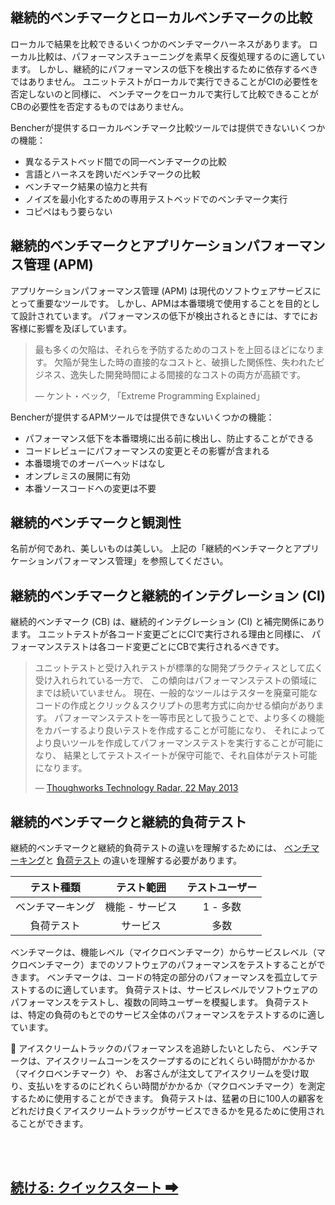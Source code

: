 ## 継続的ベンチマークとローカルベンチマークの比較

ローカルで結果を比較できるいくつかのベンチマークハーネスがあります。
ローカル比較は、パフォーマンスチューニングを素早く反復処理するのに適しています。
しかし、継続的にパフォーマンスの低下を検出するために依存するべきではありません。
ユニットテストがローカルで実行できることがCIの必要性を否定しないのと同様に、
ベンチマークをローカルで実行して比較できることがCBの必要性を否定するものではありません。

Bencherが提供するローカルベンチマーク比較ツールでは提供できないいくつかの機能：
- 異なるテストベッド間での同一ベンチマークの比較
- 言語とハーネスを跨いだベンチマークの比較
- ベンチマーク結果の協力と共有
- ノイズを最小化するための専用テストベッドでのベンチマーク実行
- コピペはもう要らない

## 継続的ベンチマークとアプリケーションパフォーマンス管理 (APM)

アプリケーションパフォーマンス管理 (APM) は現代のソフトウェアサービスにとって重要なツールです。
しかし、APMは本番環境で使用することを目的として設計されています。
パフォーマンスの低下が検出されるときには、すでにお客様に影響を及ぼしています。

> 最も多くの欠陥は、それらを予防するためのコストを上回るほどになります。
> 欠陥が発生した時の直接的なコストと、破損した関係性、失われたビジネス、逸失した開発時間による間接的なコストの両方が高額です。
>
> — ケント・ベック, 「Extreme Programming Explained」

Bencherが提供するAPMツールでは提供できないいくつかの機能：
- パフォーマンス低下を本番環境に出る前に検出し、防止することができる
- コードレビューにパフォーマンスの変更とその影響が含まれる
- 本番環境でのオーバーヘッドはなし
- オンプレミスの展開に有効
- 本番ソースコードへの変更は不要

## 継続的ベンチマークと観測性

名前が何であれ、美しいものは美しい。
上記の「継続的ベンチマークとアプリケーションパフォーマンス管理」を参照してください。

## 継続的ベンチマークと継続的インテグレーション (CI)

継続的ベンチマーク (CB) は、継続的インテグレーション (CI) と補完関係にあります。
ユニットテストが各コード変更ごとにCIで実行される理由と同様に、
パフォーマンステストは各コード変更ごとにCBで実行されるべきです。

> ユニットテストと受け入れテストが標準的な開発プラクティスとして広く受け入れられている一方で、
> この傾向はパフォーマンステストの領域にまでは続いていません。
> 現在、一般的なツールはテスターを廃棄可能なコードの作成とクリック＆スクリプトの思考方式に向かせる傾向があります。
> パフォーマンステストを一等市民として扱うことで、より多くの機能をカバーするより良いテストを作成することが可能になり、
> それによってより良いツールを作成してパフォーマンステストを実行することが可能になり、
> 結果としてテストスイートが保守可能で、それ自体がテスト可能になります。
>
> — [Thoughworks Technology Radar, 22 May 2013](https://www.thoughtworks.com/en-us/radar/techniques/performance-testing-as-a-first-class-citizen)


## 継続的ベンチマークと継続的負荷テスト

継続的ベンチマークと継続的負荷テストの違いを理解するためには、
[ベンチマーキング](https://ja.wikipedia.org/wiki/%E3%83%99%E3%83%B3%E3%83%81%E3%83%9E%E3%83%BC%E3%82%AF)と
[負荷テスト](https://ja.wikipedia.org/wiki/%E8%B2%A0%E8%8D%B7%E3%83%86%E3%82%B9%E3%83%88)
の違いを理解する必要があります。

|    テスト種類    |   テスト範囲    | テストユーザー |
| :--------------: | :-------------: | :------------: |
| ベンチマーキング | 機能 - サービス |    1 - 多数    |
|    負荷テスト    |    サービス     |      多数      |

ベンチマークは、機能レベル（マイクロベンチマーク）からサービスレベル（マクロベンチマーク）までのソフトウェアのパフォーマンスをテストすることができます。
ベンチマークは、コードの特定の部分のパフォーマンスを孤立してテストするのに適しています。
負荷テストは、サービスレベルでソフトウェアのパフォーマンスをテストし、複数の同時ユーザーを模擬します。
負荷テストは、特定の負荷のもとでのサービス全体のパフォーマンスをテストするのに適しています。

🍦 アイスクリームトラックのパフォーマンスを追跡したいとしたら、
ベンチマークは、アイスクリームコーンをスクープするのにどれくらい時間がかかるか（マイクロベンチマーク）や、
お客さんが注文してアイスクリームを受け取り、支払いをするのにどれくらい時間がかかるか（マクロベンチマーク）を測定するために使用することができます。
負荷テストは、猛暑の日に100人の顧客をどれだけ良くアイスクリームトラックがサービスできるかを見るために使用されることができます。

<br/>
<br/>

<h2><a href="/docs/ja/tutorial/quick-start">続ける: クイックスタート ➡</a></h2>